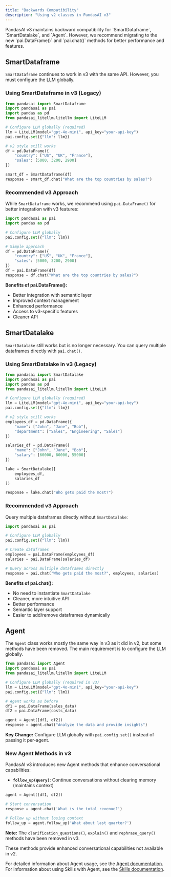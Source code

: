 ```yaml
---
title: "Backwards Compatibility"
description: "Using v2 classes in PandasAI v3"
---
```


<Note>
  PandasAI v3 maintains backward compatibility for `SmartDataframe`,
  `SmartDatalake`, and `Agent`. However, we recommend migrating to the new
  `pai.DataFrame()` and `pai.chat()` methods for better performance and
  features.
</Note>

## SmartDataframe

`SmartDataframe` continues to work in v3 with the same API. However, you must configure the LLM globally.

### Using SmartDataframe in v3 (Legacy)

```python
from pandasai import SmartDataframe
import pandasai as pai
import pandas as pd
from pandasai_litellm.litellm import LiteLLM

# Configure LLM globally (required)
llm = LiteLLM(model="gpt-4o-mini", api_key="your-api-key")
pai.config.set({"llm": llm})

# v2 style still works
df = pd.DataFrame({
    "country": ["US", "UK", "France"],
    "sales": [5000, 3200, 2900]
})

smart_df = SmartDataframe(df)
response = smart_df.chat("What are the top countries by sales?")
```

### Recommended v3 Approach

While `SmartDataframe` works, we recommend using `pai.DataFrame()` for better integration with v3 features:

```python
import pandasai as pai
import pandas as pd

# Configure LLM globally
pai.config.set({"llm": llm})

# Simple approach
df = pd.DataFrame({
    "country": ["US", "UK", "France"],
    "sales": [5000, 3200, 2900]
})
df = pai.DataFrame(df)
response = df.chat("What are the top countries by sales?")
```

**Benefits of pai.DataFrame():**

- Better integration with semantic layer
- Improved context management
- Enhanced performance
- Access to v3-specific features
- Cleaner API

## SmartDatalake

`SmartDatalake` still works but is no longer necessary. You can query multiple dataframes directly with `pai.chat()`.

### Using SmartDatalake in v3 (Legacy)

```python
from pandasai import SmartDatalake
import pandasai as pai
import pandas as pd
from pandasai_litellm.litellm import LiteLLM

# Configure LLM globally (required)
llm = LiteLLM(model="gpt-4o-mini", api_key="your-api-key")
pai.config.set({"llm": llm})

# v2 style still works
employees_df = pd.DataFrame({
    "name": ["John", "Jane", "Bob"],
    "department": ["Sales", "Engineering", "Sales"]
})

salaries_df = pd.DataFrame({
    "name": ["John", "Jane", "Bob"],
    "salary": [60000, 80000, 55000]
})

lake = SmartDatalake([
    employees_df,
    salaries_df
])

response = lake.chat("Who gets paid the most?")
```

### Recommended v3 Approach

Query multiple dataframes directly without `SmartDatalake`:

```python
import pandasai as pai

# Configure LLM globally
pai.config.set({"llm": llm})

# Create dataframes
employees = pai.DataFrame(employees_df)
salaries = pai.DataFrame(salaries_df)

# Query across multiple dataframes directly
response = pai.chat("Who gets paid the most?", employees, salaries)
```

**Benefits of pai.chat():**

- No need to instantiate `SmartDatalake`
- Cleaner, more intuitive API
- Better performance
- Semantic layer support
- Easier to add/remove dataframes dynamically

## Agent

The `Agent` class works mostly the same way in v3 as it did in v2, but some methods have been removed. The main requirement is to configure the LLM globally.

```python
from pandasai import Agent
import pandasai as pai
from pandasai_litellm.litellm import LiteLLM

# Configure LLM globally (required in v3)
llm = LiteLLM(model="gpt-4o-mini", api_key="your-api-key")
pai.config.set({"llm": llm})

# Agent works as before
df1 = pai.DataFrame(sales_data)
df2 = pai.DataFrame(costs_data)

agent = Agent([df1, df2])
response = agent.chat("Analyze the data and provide insights")
```

**Key Change:** Configure LLM globally with `pai.config.set()` instead of passing it per-agent.

### New Agent Methods in v3

PandasAI v3 introduces new Agent methods that enhance conversational capabilities:

- **`follow_up(query)`**: Continue conversations without clearing memory (maintains context)

```python
agent = Agent([df1, df2])

# Start conversation
response = agent.chat('What is the total revenue?')

# Follow up without losing context
follow_up = agent.follow_up('What about last quarter?')
```

**Note:** The `clarification_questions()`, `explain()` and `rephrase_query()` methods have been removed in v3.

These methods provide enhanced conversational capabilities not available in v2.

For detailed information about Agent usage, see the [Agent documentation](/v3/agent). For information about using Skills with Agent, see the [Skills documentation](/v3/skills).
